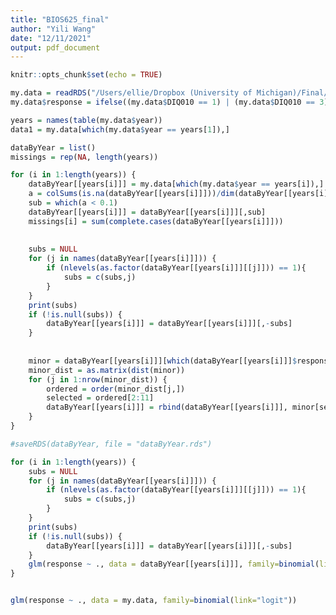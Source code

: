 ```yaml
---
title: "BIOS625_final"
author: "Yili Wang"
date: "12/11/2021"
output: pdf_document
---
```


```r
knitr::opts_chunk$set(echo = TRUE)
```

```r
my.data = readRDS("/Users/ellie/Dropbox (University of Michigan)/Final/625_Group5/625_Group5/AllData.RDS")
my.data$response = ifelse((my.data$DIQ010 == 1) | (my.data$DIQ010 == 3), "Yes", ifelse(my.data$DIQ010 == 2, "No", NA))
```

```r
years = names(table(my.data$year))
data1 = my.data[which(my.data$year == years[1]),]

dataByYear = list()
missings = rep(NA, length(years))

for (i in 1:length(years)) {
    dataByYear[[years[i]]] = my.data[which(my.data$year == years[i]),]
    a = colSums(is.na(dataByYear[[years[i]]]))/dim(dataByYear[[years[i]]])[1]
    sub = which(a < 0.1)
    dataByYear[[years[i]]] = dataByYear[[years[i]]][,sub]
    missings[i] = sum(complete.cases(dataByYear[[years[i]]]))
    
    
    subs = NULL
    for (j in names(dataByYear[[years[i]]])) {
        if (nlevels(as.factor(dataByYear[[years[i]]][[j]])) == 1){
            subs = c(subs,j)
        }
    }
    print(subs)
    if (!is.null(subs)) {
        dataByYear[[years[i]]] = dataByYear[[years[i]]][,-subs]
    }
    
    
    minor = dataByYear[[years[i]]][which(dataByYear[[years[i]]]$response == "Yes"),]
    minor_dist = as.matrix(dist(minor))
    for (j in 1:nrow(minor_dist)) {
        ordered = order(minor_dist[j,])
        selected = ordered[2:11]
        dataByYear[[years[i]]] = rbind(dataByYear[[years[i]]], minor[selected,])
    }
}

#saveRDS(dataByYear, file = "dataByYear.rds")
```

```r

for (i in 1:length(years)) {
    subs = NULL
    for (j in names(dataByYear[[years[i]]])) {
        if (nlevels(as.factor(dataByYear[[years[i]]][[j]])) == 1){
            subs = c(subs,j)
        }
    }
    print(subs)
    if (!is.null(subs)) {
        dataByYear[[years[i]]] = dataByYear[[years[i]]][,-subs]
    }
    glm(response ~ ., data = dataByYear[[years[i]]], family=binomial(link="logit"))
}
```

```r

```

```r
glm(response ~ ., data = my.data, family=binomial(link="logit"))
```

